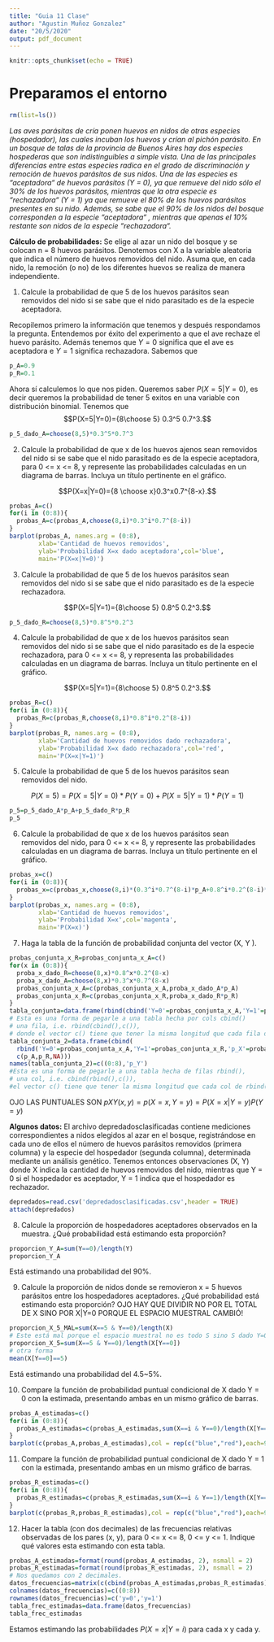 ```yaml
---
title: "Guia 11 Clase"
author: "Agustin Muñoz Gonzalez"
date: "20/5/2020"
output: pdf_document
---
```


```r
knitr::opts_chunk$set(echo = TRUE)
```

# Preparamos el entorno
```r
rm(list=ls())
```

*Las aves parásitas de cría ponen huevos en nidos de otras especies (hospedador), las cuales incuban los huevos y crían al pichón parásito. En un bosque de talas de la provincia de Buenos Aires hay dos especies hospederas que son indistinguibles a simple vista. Una de las principales diferencias entre estas especies radica en el grado de discriminación y remoción de huevos parásitos de sus nidos. Una de las especies es “aceptadora“ de huevos parásitos (Y = 0), ya que remueve del nido sólo el 30% de los huevos parásitos, mientras que la otra especie es “rechazadora“ (Y = 1) ya que remueve el 80% de los huevos parásitos presentes en su nido. Además, se sabe que el 90% de los nidos del bosque corresponden a la especie “aceptadora“ , mientras que apenas el 10% restante son nidos de la especie “rechazadora“.*

**Cálculo de probabilidades:** Se elige al azar un nido del bosque y se colocan n = 8 huevos parásitos. Denotemos con X a la variable aleatoria que indica el número de huevos removidos del nido. Asuma que, en cada nido, la remoción (o no) de los diferentes huevos se realiza de manera independiente.

\clearpage

1. Calcule la probabilidad de que 5 de los huevos parásitos sean removidos del nido si se sabe que el nido parasitado es de la especie aceptadora.

Recopilemos primero la información que tenemos y después respondamos la pregunta. Entendemos por éxito del experimento a que el ave rechaze el huevo parásito. Además tenemos que $Y=0$ significa que el ave es aceptadora e $Y=1$ significa rechazadora. Sabemos que
\begin{itemize}
  \item $P(Y=0)=0.9$;
  \item $P(Y=1)=1-0.9=0.1$;
  \item X|Y=0~B(8,0.3);
  \item X|Y=1~B(8,0.8).
\end{itemize}

```r
p_A=0.9
p_R=0.1
```


Ahora sí calculemos lo que nos piden. Queremos saber $P(X=5|Y=0)$, es decir queremos la probabilidad de tener 5 exitos en una variable con distribución binomial. Tenemos que 
$$P(X=5|Y=0)={8\choose 5} 0.3^5 0.7^3.$$

```r
p_5_dado_A=choose(8,5)*0.3^5*0.7^3
```

2. Calcule la probabilidad de que x de los huevos ajenos sean removidos del nido si se sabe que el nido parasitado es de la especie aceptadora, para 0 <= x <= 8, y represente las probabilidades calculadas en un diagrama de barras. Incluya un título pertinente en el gráfico.

$$P(X=x|Y=0)={8 \choose x}0.3^x0.7^{8-x}.$$

```r
probas_A=c()
for(i in (0:8)){
  probas_A=c(probas_A,choose(8,i)*0.3^i*0.7^(8-i))
}
barplot(probas_A, names.arg = (0:8), 
        xlab='Cantidad de huevos removidos',
        ylab='Probabilidad X=x dado aceptadora',col='blue',
        main='P(X=x|Y=0)')
```

\clearpage

3. Calcule la probabilidad de que 5 de los huevos parásitos sean removidos del nido si se sabe que el nido parasitado es de la especie rechazadora.

$$P(X=5|Y=1)={8\choose 5} 0.8^5 0.2^3.$$

```r
p_5_dado_R=choose(8,5)*0.8^5*0.2^3
```


4. Calcule la probabilidad de que x de los huevos parásitos sean removidos del nido si se sabe que el nido parasitado es de la especie rechazadora, para 0 <= x <= 8, y representa las probabilidades calculadas en un diagrama de barras. Incluya un título pertinente en el gráfico.

$$P(X=5|Y=1)={8\choose 5} 0.8^5 0.2^3.$$

```r
probas_R=c()
for(i in (0:8)){
  probas_R=c(probas_R,choose(8,i)*0.8^i*0.2^(8-i))
}
barplot(probas_R, names.arg = (0:8), 
        xlab='Cantidad de huevos removidos dado rechazadora',
        ylab='Probabilidad X=x dado rechazadora',col='red',
        main='P(X=x|Y=1)')
```

\clearpage

5. Calcule la probabilidad de que 5 de los huevos parásitos sean removidos del nido.

$$P(X=5)=P(X=5|Y=0)*P(Y=0)+P(X=5|Y=1)*P(Y=1)$$

```r
p_5=p_5_dado_A*p_A+p_5_dado_R*p_R
p_5
```

6. Calcule la probabilidad de que x de los huevos parásitos sean removidos del nido, para 0 <= x <= 8, y represente las probabilidades calculadas en un diagrama de barras. Incluya un título pertinente en el gráfico.

```r
probas_x=c()
for(i in (0:8)){
  probas_x=c(probas_x,choose(8,i)*(0.3^i*0.7^(8-i)*p_A+0.8^i*0.2^(8-i)*p_R))
}
barplot(probas_x, names.arg = (0:8), 
        xlab='Cantidad de huevos removidos',
        ylab='Probabilidad X=x',col='magenta',
        main='P(X=x)')
```

\clearpage

7. Haga la tabla de la función de probabilidad conjunta del vector (X, Y ).

```r
probas_conjunta_x_R=probas_conjunta_x_A=c()
for(x in (0:8)){
  proba_x_dado_R=choose(8,x)*0.8^x*0.2^(8-x)
  proba_x_dado_A=choose(8,x)*0.3^x*0.7^(8-x)
  probas_conjunta_x_A=c(probas_conjunta_x_A,proba_x_dado_A*p_A)
  probas_conjunta_x_R=c(probas_conjunta_x_R,proba_x_dado_R*p_R)
}
tabla_conjunta=data.frame(rbind(cbind('Y=0'=probas_conjunta_x_A,'Y=1'=probas_conjunta_x_R,'p_X'=probas_x),c(p_A,p_R,NA)),row.names = c((0:8),'p_Y'))
# Esta es una forma de pegarle a una tabla hecha por cols cbind() 
# una fila, i.e. rbind(cbind(),c()),
# donde el vector c() tiene que tener la misma longitud que cada fila de cbind().
tabla_conjunta_2=data.frame(cbind(
  rbind('Y=0'=probas_conjunta_x_A,'Y=1'=probas_conjunta_x_R,'p_X'=probas_x),
  c(p_A,p_R,NA)))
names(tabla_conjunta_2)=c((0:8),'p_Y')
#Esta es una forma de pegarle a una tabla hecha de filas rbind(),
# una col, i.e. cbind(rbind(),c()),
#el vector c() tiene que tener la misma longitud que cada col de rbind().
```

OJO LAS PUNTUALES SON $pXY(x,y)=p(X=x,Y=y)=P(X=x|Y=y)P(Y=y)$

\clearpage

**Algunos datos:** El archivo depredadosclasificadas contiene mediciones correspondientes a nidos elegidos al azar en el bosque, registrándose en cada uno de ellos el número de huevos parásitos removidos (primera columna) y la especie del hospedador (segunda columna), determinada mediante un análisis genético. Tenemos entonces observaciones (X, Y) donde X indica la cantidad de huevos removidos del nido, mientras que Y = 0 si el hospedador es aceptador, Y = 1 indica que el hospedador es rechazador.

```r
depredados=read.csv('depredadosclasificadas.csv',header = TRUE)
attach(depredados)
```

8. Calcule la proporción de hospedadores aceptadores observados en la muestra. ¿Qué probabilidad está estimando esta proporción?

```r
proporcion_Y_A=sum(Y==0)/length(Y)
proporcion_Y_A
```

Está estimando una probabilidad del 90%.

9. Calcule la proporción de nidos donde se removieron x = 5 huevos parásitos entre los hospedadores aceptadores. ¿Qué probabilidad está estimando esta proporción?
OJO HAY QUE DIVIDIR NO POR EL TOTAL DE X SINO POR X|Y=0 PORQUE EL ESPACIO MUESTRAL CAMBIÓ!
```r
proporcion_X_5_MAL=sum(X==5 & Y==0)/length(X)
# Este está mal porque el espacio muestral no es todo S sino S dado Y=0!
proporcion_X_5=sum(X==5 & Y==0)/length(X[Y==0])
# otra forma
mean(X[Y==0]==5)
```

Está estimando una probabilidad del 4.5~5%.

\clearpage

10. Compare la función de probabilidad puntual condicional de X dado Y = 0 con la
estimada, presentando ambas en un mismo gráfico de barras.


```r
probas_A_estimadas=c()
for(i in (0:8)){
  probas_A_estimadas=c(probas_A_estimadas,sum(X==i & Y==0)/length(X[Y==0]))
}
barplot(c(probas_A,probas_A_estimadas),col = rep(c("blue","red"),each=9))
```


11. Compare la función de probabilidad puntual condicional de X dado Y = 1 con la
estimada, presentando ambas en un mismo gráfico de barras.

```r
probas_R_estimadas=c()
for(i in (0:8)){
  probas_R_estimadas=c(probas_R_estimadas,sum(X==i & Y==1)/length(X[Y==1]))
}
barplot(c(probas_R,probas_R_estimadas),col = rep(c("blue","red"),each=9))
```

\clearpage

12. Hacer la tabla (con dos decimales) de las frecuencias relativas observadas de los pares (x, y), para 0 <= x <= 8, 0 <= y <= 1. Indique qué valores esta estimando con esta tabla.

```r
probas_A_estimadas=format(round(probas_A_estimadas, 2), nsmall = 2)
probas_R_estimadas=format(round(probas_R_estimadas, 2), nsmall = 2)
# Nos quedamos con 2 decimales.
datos_frecuencias=matrix(c(cbind(probas_A_estimadas,probas_R_estimadas)),ncol=9,byrow = TRUE)
colnames(datos_frecuencias)=c((0:8))
rownames(datos_frecuencias)=c('y=0','y=1')
tabla_frec_estimadas=data.frame(datos_frecuencias)
tabla_frec_estimadas
```

Estamos estimando las probabilidades $P(X=x|Y=i)$ para cada x y cada y.